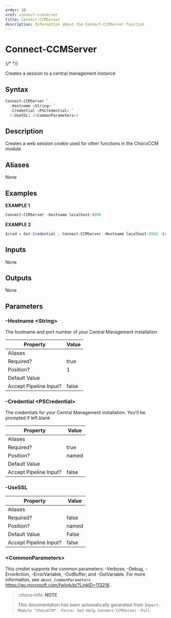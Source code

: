 ```yaml
---
order: 30
xref: connect-ccmserver
title: Connect-CCMServer
description: Information about the Connect-CCMServer function
---
```


# Connect-CCMServer

{/* <!-- This documentation is automatically generated from /Connect-CCMServer.ps1 using GenerateDocs.ps1. Contributions are welcome at the original location(s). --> */}

Creates a session to a central management instance

## Syntax

~~~powershell
Connect-CCMServer `
  -Hostname <String> `
  -Credential <PSCredential> `
  [-UseSSL] [<CommonParameters>]
~~~

## Description

Creates a web session cookie used for other functions in the ChocoCCM module


## Aliases

None

## Examples

 **EXAMPLE 1**

~~~powershell
Connect-CCMServer -Hostname localhost:8090

~~~

**EXAMPLE 2**

~~~powershell
$cred = Get-Credential ; Connect-CCMServer -Hostname localhost:8090 -Credential $cred

~~~

## Inputs

None

## Outputs

None

## Parameters

###  -Hostname &lt;String&gt;
The hostname and port number of your Central Management installation

Property               | Value
---------------------- | -----
Aliases                |
Required?              | true
Position?              | 1
Default Value          |
Accept Pipeline Input? | false

###  -Credential &lt;PSCredential&gt;
The credentials for your Central Management installation. You'll be prompted if left blank

Property               | Value
---------------------- | -----
Aliases                |
Required?              | true
Position?              | named
Default Value          |
Accept Pipeline Input? | false

###  -UseSSL
Property               | Value
---------------------- | -----
Aliases                |
Required?              | false
Position?              | named
Default Value          | False
Accept Pipeline Input? | false

### &lt;CommonParameters&gt;

This cmdlet supports the common parameters: -Verbose, -Debug, -ErrorAction, -ErrorVariable, -OutBuffer, and -OutVariable. For more information, see `about_CommonParameters` https://go.microsoft.com/fwlink/p/?LinkID=113216 .



<Xref title="Function Reference" value="chococcm-functions" />

> :choco-info: **NOTE**
> 
> This documentation has been automatically generated from `Import-Module "ChocoCCM" -Force; Get-Help Connect-CCMServer -Full`.

